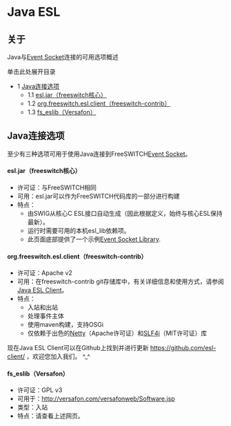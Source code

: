 # Java ESL

## 关于

Java与[Event Socket](../../Modules/mod_event_socket_1048924.mdx#11-acl)连接的可用选项概述

单击此处展开目录

* 1 [Java连接选项](#java-connection-options)  
   * 1.1 [esl.jar（freeswitch核心）](#esljar-freeswitch-core)  
   * 1.2 [org.freeswitch.esl.client（freeswitch-contrib）](#orgfreeswitcheslclient-freeswitch-contrib)  
   * 1.3 [fs\_eslib（Versafon）](#fs_eslib-versafon)

## Java连接选项

至少有三种选项可用于使用Java连接到FreeSWITCH[Event Socket](../Event-Socket-Library/index.mdx#-new-)。

#### esl.jar（freeswitch核心）

* 许可证：与FreeSWITCH相同
* 可用：esl.jar可以作为FreeSWITCH代码库的一部分进行构建
* 特点：  
   * 由SWIG从核心C ESL接口自动生成（因此根据定义，始终与核心ESL保持最新）。  
   * 运行时需要可用的本机esl\_lib依赖项。  
   * 此页面底部提供了一个示例[Event Socket Library](../Event-Socket-Library/index.mdx#-new-).

#### org.freeswitch.esl.client（freeswitch-contrib）

* 许可证：Apache v2
* 可用：在freeswitch-contrib git存储库中，有关详细信息和使用方式，请参阅[Java ESL Client](Java-ESL-Client_7144076.mdx#about)。
* 特点：  
   * 入站和出站  
   * 处理事件主体  
   * 使用maven构建，支持OSGi  
   * 仅依赖于出色的[Netty](http://www.jboss.org/netty)（Apache许可证）和[SLF4j](http://www.slf4j.org)（MIT许可证）库

现在Java ESL Client可以在Github上找到并进行更新 <https://github.com/esl-client/> ，欢迎您加入我们。 ^\_^

#### fs_eslib（Versafon）

* 许可证：GPL v3
* 可用于：<http://versafon.com/versafonweb/Software.jsp>
* 类型：入站
* 特点：请查看上述网页。